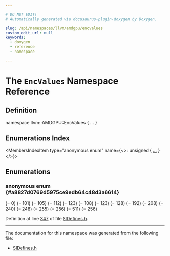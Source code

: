 ```yaml
---

# DO NOT EDIT!
# Automatically generated via docusaurus-plugin-doxygen by Doxygen.

slug: /api/namespaces/llvm/amdgpu/encvalues
custom_edit_url: null
keywords:
  - doxygen
  - reference
  - namespace

---
```





# The `EncValues` Namespace Reference

<DoxygenPage pluginConfig={pluginConfig}>



## Definition

<CodeBlock>namespace llvm::AMDGPU::EncValues &#123; ... &#125;</CodeBlock>

## Enumerations Index

<MembersIndex>

<MembersIndexItem
  type="anonymous enum"
  name={<>: unsigned &#123; <a href="#a8827d0769d5975ce9edb64c48d3a6614">...</a> &#125;</>}>
</MembersIndexItem>

</MembersIndex>


<SectionDefinition>

## Enumerations

### anonymous enum  {#a8827d0769d5975ce9edb64c48d3a6614}

<MemberDefinition
  prototype="anonymous enum : unsigned">

<EnumerationList title="Enumeration values">

<Link id="a8827d0769d5975ce9edb64c48d3a6614a7e5542fa441aeeda6466119a5c960b7b" />
<EnumerationListItem name="SGPR_MIN">
 (= 0)
</EnumerationListItem>

<Link id="a8827d0769d5975ce9edb64c48d3a6614aac64fcf3822af6f3bf43f3ce984a77d8" />
<EnumerationListItem name="SGPR_MAX_SI">
 (= 101)
</EnumerationListItem>

<Link id="a8827d0769d5975ce9edb64c48d3a6614ae87eb5c85a286658f237431faaac2302" />
<EnumerationListItem name="SGPR_MAX_GFX10">
 (= 105)
</EnumerationListItem>

<Link id="a8827d0769d5975ce9edb64c48d3a6614a5a2c49f250cd49771b1c47337ea95cf8" />
<EnumerationListItem name="TTMP_VI_MIN">
 (= 112)
</EnumerationListItem>

<Link id="a8827d0769d5975ce9edb64c48d3a6614aeecf1ebc3472a38c08ce4a272a167dbf" />
<EnumerationListItem name="TTMP_VI_MAX">
 (= 123)
</EnumerationListItem>

<Link id="a8827d0769d5975ce9edb64c48d3a6614a505e5b285910a56b77d2291ca04cd39c" />
<EnumerationListItem name="TTMP_GFX9PLUS_MIN">
 (= 108)
</EnumerationListItem>

<Link id="a8827d0769d5975ce9edb64c48d3a6614aa05ff1e247909aa86342daa14b0b2bac" />
<EnumerationListItem name="TTMP_GFX9PLUS_MAX">
 (= 123)
</EnumerationListItem>

<Link id="a8827d0769d5975ce9edb64c48d3a6614a85b5e55113e55b3bef4792d822031803" />
<EnumerationListItem name="INLINE_INTEGER_C_MIN">
 (= 128)
</EnumerationListItem>

<Link id="a8827d0769d5975ce9edb64c48d3a6614a0f01352139e1a367a77cda0d58347318" />
<EnumerationListItem name="INLINE_INTEGER_C_POSITIVE_MAX">
 (= 192)
</EnumerationListItem>

<Link id="a8827d0769d5975ce9edb64c48d3a6614ac23a62d1f4d66ed1c5b331c5cd22c1a0" />
<EnumerationListItem name="INLINE_INTEGER_C_MAX">
 (= 208)
</EnumerationListItem>

<Link id="a8827d0769d5975ce9edb64c48d3a6614a4e3fe67db06671a26db7cfaefb3d5322" />
<EnumerationListItem name="INLINE_FLOATING_C_MIN">
 (= 240)
</EnumerationListItem>

<Link id="a8827d0769d5975ce9edb64c48d3a6614a09d6b2004f2670f60b9963073f98226e" />
<EnumerationListItem name="INLINE_FLOATING_C_MAX">
 (= 248)
</EnumerationListItem>

<Link id="a8827d0769d5975ce9edb64c48d3a6614a64505b53beb145f22a5e090a5f7fc97a" />
<EnumerationListItem name="LITERAL_CONST">
 (= 255)
</EnumerationListItem>

<Link id="a8827d0769d5975ce9edb64c48d3a6614a8a095b0e40106c5028e5da140a299f2a" />
<EnumerationListItem name="VGPR_MIN">
 (= 256)
</EnumerationListItem>

<Link id="a8827d0769d5975ce9edb64c48d3a6614a13328933f99867c9c0b801a50003b171" />
<EnumerationListItem name="VGPR_MAX">
 (= 511)
</EnumerationListItem>

<Link id="a8827d0769d5975ce9edb64c48d3a6614a1aabc86fcadc004d8e7a79e485174649" />
<EnumerationListItem name="IS_VGPR">
 (= 256)
</EnumerationListItem>

</EnumerationList>

Definition at line <a href="/docs/api/files/lib/lib/target/lib/target/amdgpu/sidefines-h/#l00347">347</a> of file <a href="/docs/api/files/lib/lib/target/lib/target/amdgpu/sidefines-h">SIDefines.h</a>.
</MemberDefinition>

</SectionDefinition>

<hr/>

The documentation for this namespace was generated from the following file:

<ul>
<li><a href="/docs/api/files/lib/lib/target/lib/target/amdgpu/sidefines-h">SIDefines.h</a></li>
</ul>

</DoxygenPage>
